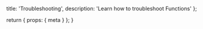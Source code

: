   title: 'Troubleshooting',
  description:
    'Learn how to troubleshoot Functions'
};

  return {
    props: {
      meta
    }
  };
}
